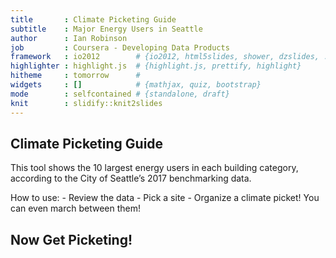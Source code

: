 ```yaml
---
title       : Climate Picketing Guide
subtitle    : Major Energy Users in Seattle
author      : Ian Robinson
job         : Coursera - Developing Data Products
framework   : io2012        # {io2012, html5slides, shower, dzslides, ...}
highlighter : highlight.js  # {highlight.js, prettify, highlight}
hitheme     : tomorrow      # 
widgets     : []            # {mathjax, quiz, bootstrap}
mode        : selfcontained # {standalone, draft}
knit        : slidify::knit2slides
---
```


## Climate Picketing Guide

This tool shows the 10 largest energy users in each building category, according to the City of Seattle's 2017 benchmarking data. 

How to use:
-  Review the data
- Pick a site
- Organize a climate picket! You can even march between them!

## Now Get Picketing!

